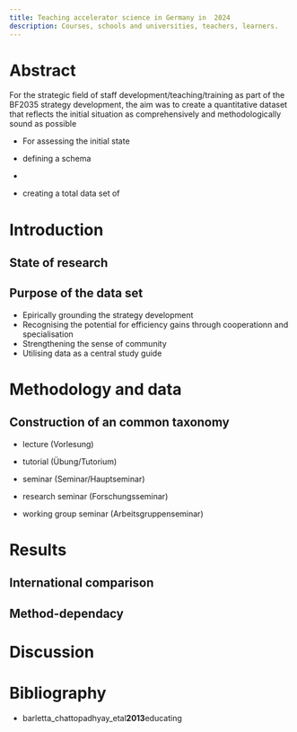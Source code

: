 ```yaml
---
title: Teaching accelerator science in Germany in  2024
description: Courses, schools and universities, teachers, learners.
---
```


# Abstract

For the strategic field of staff development/teaching/training as part of the BF2035 strategy development, the aim was to create a quantitative dataset that reflects the initial situation as comprehensively and methodologically sound as possible

- For assessing the initial state

- defining a schema
-
- creating a total data set of

# Introduction

## State of research

## Purpose of the data set

- Epirically grounding the strategy development
- Recognising the potential for efficiency gains through cooperationn and specialisation
- Strengthening the sense of community
- Utilising data as a central study guide

# Methodology and data

## Construction of an common taxonomy

- lecture (Vorlesung)
- tutorial (Übung/Tutorium)
- seminar (Seminar/Hauptseminar)

- research seminar (Forschungsseminar)
- working group seminar (Arbeitsgruppenseminar)

# Results

## International comparison

## Method-dependacy

# Discussion

# Bibliography

- barletta_chattopadhyay_etal**2013**educating
